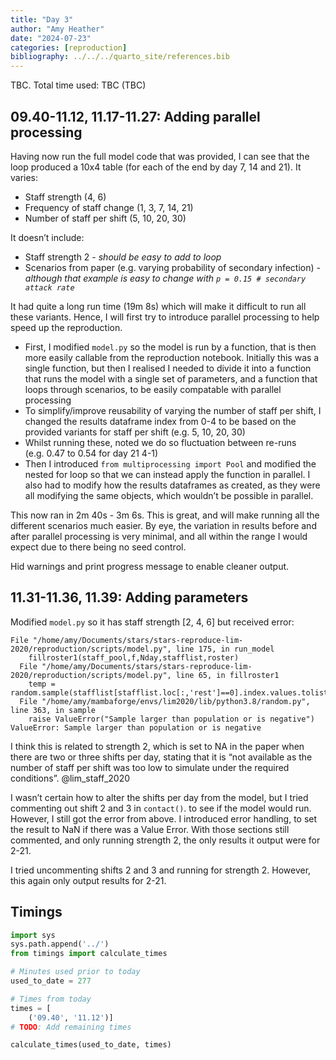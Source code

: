 ```yaml
---
title: "Day 3"
author: "Amy Heather"
date: "2024-07-23"
categories: [reproduction]
bibliography: ../../../quarto_site/references.bib
---
```


::: {.callout-note}

TBC. Total time used: TBC (TBC)

:::

## 09.40-11.12, 11.17-11.27: Adding parallel processing

Having now run the full model code that was provided, I can see that the loop produced a 10x4 table (for each of the end by day 7, 14 and 21). It varies:

* Staff strength (4, 6)
* Frequency of staff change (1, 3, 7, 14, 21)
* Number of staff per shift (5, 10, 20, 30)

It doesn't include:

* Staff strength 2 - *should be easy to add to loop*
* Scenarios from paper (e.g. varying probability of secondary infection) - *although that example is easy to change with `p = 0.15 # secondary attack rate`*

It had quite a long run time (19m 8s) which will make it difficult to run all these variants. Hence, I will first try to introduce parallel processing to help speed up the reproduction.

* First, I modified `model.py` so the model is run by a function, that is then more easily callable from the reproduction notebook. Initially this was a single function, but then I realised I needed to divide it into a function that runs the model with a single set of parameters, and a function that loops through scenarios, to be easily compatable with parallel processing
* To simplify/improve reusability of varying the number of staff per shift, I changed the results dataframe index from 0-4 to be based on the provided variants for staff per shift (e.g. 5, 10, 20, 30)
* Whilst running these, noted we do so fluctuation between re-runs (e.g. 0.47 to 0.54 for day 21 4-1)
* Then I introduced `from multiprocessing import Pool` and modified the nested for loop so that we can instead apply the function in parallel. I also had to modify how the results dataframes as created, as they were all modifying the same objects, which wouldn't be possible in parallel.

This now ran in 2m 40s - 3m 6s. This is great, and will make running all the different scenarios much easier. By eye, the variation in results before and after parallel processing is very minimal, and all within the range I would expect due to there being no seed control.

Hid warnings and print progress message to enable cleaner output.

## 11.31-11.36, 11.39: Adding parameters

Modified `model.py` so it has staff strength [2, 4, 6] but received error:

```
File "/home/amy/Documents/stars/stars-reproduce-lim-2020/reproduction/scripts/model.py", line 175, in run_model
    fillroster1(staff_pool,f,Nday,stafflist,roster)
  File "/home/amy/Documents/stars/stars-reproduce-lim-2020/reproduction/scripts/model.py", line 65, in fillroster1
    temp = random.sample(stafflist[stafflist.loc[:,'rest']==0].index.values.tolist(),k=Nday)
  File "/home/amy/mambaforge/envs/lim2020/lib/python3.8/random.py", line 363, in sample
    raise ValueError("Sample larger than population or is negative")
ValueError: Sample larger than population or is negative
```

I think this is related to strength 2, which is set to NA in the paper when there are two or three shifts per day, stating that it is "not available as the number of staff per shift was too low to simulate under the required conditions". @lim_staff_2020

I wasn't certain how to alter the shifts per day from the model, but I tried commenting out shift 2 and 3 in `contact()`. to see if the model would run. However, I still got the error from above. I introduced error handling, to set the result to NaN if there was a Value Error. With those sections still commented, and only running strength 2, the only results it output were for 2-21.

I tried uncommenting shifts 2 and 3 and running for strength 2. However, this again only output results for 2-21.

## Timings

```python
import sys
sys.path.append('../')
from timings import calculate_times

# Minutes used prior to today
used_to_date = 277

# Times from today
times = [
    ('09.40', '11.12')]
# TODO: Add remaining times

calculate_times(used_to_date, times)
```